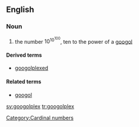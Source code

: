 ==English==

===Noun===
{{en-noun|es}}

# the number <math>10^{10^{100}}</math>, ten to the power of a [[googol]]

====Derived terms====
* [[googolplexed]]

====Related terms====

* [[googol]]

[[Category:Cardinal numbers]]

[[sv:googolplex]]
[[tr:googolplex]]